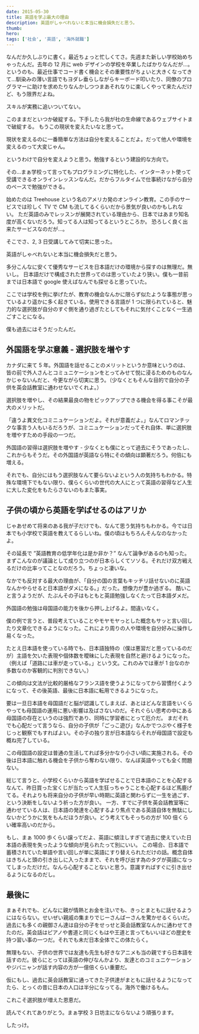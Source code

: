 ```yaml
---
date: 2015-05-30
title: 英語を学ぶ最大の理由
description: 英語がしゃべれないと本当に機会損失だと思う。
thumb:
hero:
tags: ['社会', '英語', '海外就職']
---
```


なんだか久しぶりに書く。最近ちょっと忙しくてさ。先週また新しい学校始めちゃったんだ。去年の 12 月に web デザインの学校を卒業したばかりなんだが…。
というのも、最近仕事でコード書く機会とその重要性がちょいと大きくなってきて…馴染みの薄い言語でもヨダレ垂らしながらキーボード叩いたり、同僚のプログラマーに助けを求めたりなんかしつつまあそれなりに楽しくやって来たんだけど、もう限界だよね。

スキルが実務に追いついてない。

このままだといつか破綻する。下手したら我が社の生命線であるウェブサイトまで破綻する。
もうこの現状を変えたいなと思って。

現状を変えるのに一番簡単な方法は自分を変えることだよ。だって他人や環境を変えるのって大変じゃん。

というわけで自分を変えようと思う。勉強するという建設的な方向で。

その…まぁ学校って言ってもプログラミングに特化した、インターネット使って受講できるオンラインレッスンなんだ。だからフルタイムで仕事続けながら自分のペースで勉強ができる。

始めたのは Treehouse という名のアメリカ発のオンライン教育。この手のサービスでは珍しく TV で CM も流してるくらいだから景気が良いのかもしれない。
ただ英語のみでレッスンが展開されている理由から、日本ではあまり知名度が高くないだろう。知ってる人は知ってるというところか。
恐ろしく良く出来たサービスなのだが…。

そこでさ、2, 3 日受講してみて切実に思った。

英語がしゃべれないと本当に機会損失だと思う。

多分こんなに安くて優秀なサービスを日本語だけの環境から探すのは無理だ。無いし。
日本語だけで構成された世界ってのは思っていたより狭い。僕も一昔前までは日本語で google 使えばなんでも探せると思っていた。

ここでは学校を例に挙げたが、教育の機会なんかに限らず似たような事態が思っているより遥かに多く起きている。使用できる言語が 1 つに限られていると、魅力的な選択肢が自分のすぐ側を通り過ぎたとしてもそれに気付くことなく一生過ごすことになる。

僕も過去にはそうだったんだ。

## 外国語を学ぶ意義 - 選択肢を増やす

カナダに来て 5 年。外国語を話せることのメリットというか意味というのは、皆の前で外人さんとコミュニケーションをとってみせて悦に浸るためのものなんかじゃないんだと、今更ながら切実に思う。（少なくともそんな目的で自分の子供を英会話教室に通わせないでくれよ。）

選択肢を増やし、その結果最良の物をピックアップできる機会を得る事こそが最大のメリットだ。

「違うよ異文化コミニュケーションだよ。それが意義だよ。」なんてロマンチックな事言う人もいるだろうが、コミニュケーションだってそれ自体、単に選択肢を増やすための手段の一つだ。

外国語の習得は選択肢を増やす - 少なくとも僕にとって過去にそうであったし、これからもそうだ。その外国語が英語なら特にその傾向は顕著だろう。何倍にも増える。

それでも、自分にはもう選択肢なんて要らないよという人の気持ちもわかる。特殊な環境下でもない限り、僕らくらいの世代の大人にとって英語の習得など人生に大した変化をもたらさないのもまた事実。

## 子供の頃から英語を学ばせるのはアリか

じゃあせめて将来のある我が子だけでも、なんて思う気持ちもわかる。今では日本でも小学校で英語を教えてるらしいね。僕の頃はもちろんそんなのなかったよ。

その延長で ”英語教育の低学年化は是か非か？” なんて論争があるのも知った。まずこんなのが議論として成り立つのが日本らしくてソソる。それだけ双方戦えるだけの比率ってことなのだろう。ちょっと凄いな。

なかでも反対する最大の理由が、「自分の国の言葉もキッチリ話せないのに英語なんかやらせると日本語がダメになる。」だった。想像力が豊か過ぎる。
酷いこと言うようだが、たぶんその子はもともと英語勉強しなくたって日本語ダメだ。

外国語の勉強は母国語の能力を後から押し上げるよ。間違いなく。

僕の例で言うと、普段考えていることやモヤモヤっとした概念もサッと言い回したり文章化できるようになった。これにより周りの人や環境を自分好みに操作し易くなった。

たとえ日本語を使っている時でも、日本語独特の（僕は悪習だと思っているのだが）主語を欠いた表現や個体数を曖昧にした表現を自然と避けるようになった。（例えば「道路には車が走っている。」という文。これのみでは車が 1 台なのか多数なのか客観的に判別できない。）

この傾向は文法が比較的厳格なフランス語を使うようになってから習慣付くようになって、その後英語、最後に日本語に転用できるようになった。

要は一旦日本語を母国語だと脳が認識してしまえば、あとはどんな言語をいくらやっても母国語の運用に悪い影響は及ばさないのだ。それぐらい思考の中にある母国語の存在というのは強烈であり、同時に学習者にとって厄介だ。
まだそれでも心配だって言うなら、自分の子供が「ごっこ遊び」なんかでつぶやく様子をじっと観察でもすればよい。その子の独り言が日本語ならそれが母国語で設定も概ね完了している。

この母国語の設定は普通の生活してれば多分かなり小さい頃に実施される。その後は日本語に触れる機会を子供から奪わない限り、なんぼ英語やっても全く問題ない。

総じて言うと、小学校くらいから英語を学ばせることで日本語のことを心配するなんて、昨日買った宝くじが当たって人生狂っちゃうことを心配するほど馬鹿げてる。それよりも将来自分の子供が早い時期に英語と関わらずに一生を過ごす、という決断をしないよう祈った方が良い。
一方、すでに子供を英会話教室等に通わせている人は、日本語の発達を心配するより焦点である英語自体を無駄にしないかどうかに気をもんだほうが良い。どう考えてもそっちの方が 100 倍くらい確率高いのだから。

もし、まぁ 1000 歩くらい譲ってだよ、英語に傾注しすぎて過去に使えていた日本語の表現を失ったような傾向が見られたって別にいい。
この場合、日本語で蓄積されていた単語や言い回しが単に英語にすり替えられただけの話。概念自体はきちんと頭の引き出しに入ったままで、それを呼び出す為のタグが英語になってしまっただけだ。なんら心配することないと思う。意識すればすぐに引き出せるようになるのだし。

## 最後に

まぁそれでも、どんなに親が情熱とお金を注いでも、きっとまともに話せるようにはならない。せいぜい親戚の集まりでじーさんばーさんを驚かせるくらいだ。
過去にも多くの親御さん達は自分の子をせっせと英会話教室なんかに通わせてきたのだ。英会話はピアノや書道と同じくもはや王道と言ってもいいほどの歴史を持つ習い事の一つだ。それでも未だ日本全体でこの体たらく。

無理もない、子供の世界では友達も先生も好きなアニメも当の親ですら日本語を話すのだ。彼らにとっては英語の伸びなんかより、友達とのコミュニケーションやジバニャンが話す内容の方が一億倍くらい重要だ。

仮にもし、過去に英会話教室に通ってきた子供達がまともに話せるようになってたら、とっくの昔に日本の人口は半分になってる。海外で働けるもん。

これこそ選択肢が増えた恩恵だ。

読んでくれてありがとう。まぁ学校 3 日坊主にならないよう頑張ります。

したっけ。
